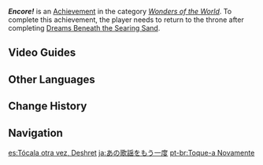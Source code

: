 {{About|the achievement|[[Barbara]]'s 4th Ascension Passive|Encore}}
{{Achievement Infobox
|id           = 81273
|order id     = 1259
|category     = Wonders of the World
|description  = Stand before [[King Deshret]] again in [[Khaj-Nisut]].
|requirements = Return to the throne after completing ''[[Dreams Beneath the Searing Sand]]''.
|primogems    = 5
|tracking     = 
|topic        = 
|hidden       = 1
|type         = Exploration
}}
'''''Encore!''''' is an [[Achievement]] in the category ''[[Wonders of the World]]''. To complete this achievement, the player needs to return to the throne after completing [[Dreams Beneath the Searing Sand]].
<!--
==Gameplay Notes==
*

==Trivia==
*

==Gallery==
{{Preview
|size=300px
|file=
|caption=
}}

==Video Guides==
{{EVT
|video1   = 
|caption1 = 
}}
-->
==Video Guides==
{{EVT
|video1   = https://youtu.be/cgqyKED9CwY
|caption1 = Hidden Achievement Sumeru: Encore!
}}
==Other Languages==
{{Other Languages
|en      = Encore!
|zhs     = 再听一遍那首歌谣
|zhs_rm  = Zài Tīng Yībiàn Nàshǒu Gēyáo
|zht     = 再聽一遍那首歌謠
|zht_rm  = Zài Tīng Yībiàn Nàshǒu Gēyáo
|zh_tl   = Let's Hear That Song Again
|ja      = あの歌謡をもう一度
|ja_rm   = Ano Kayou wo Mou Ichido
|ja_tl   = Let's Hear That Song Again
|ko      = 다시 한 번 듣고 싶은 노래
|ko_tl   = A Song I Want To Hear Again
|es      = Tócala otra vez, Deshret
|es_tl   = Play It Again, Deshret
|fr      = Bis repetita !
|fr_lang = la
|fr_tl   = The Things Repeated Twice!
|fr_note = "''Bis repetita''" is a Latin expression that is used to say "again."
|ru      = На бис!
|ru_tl   = Encore!
|th      = ฟังเพลงนั้นอีกครั้ง
|th_rm   = 
|th_tl   = 
|vi      = Nghe Lại Một Lần Bài Ca Dao Đó
|vi_tl   = 
|de      = Zugabe!
|de_tl   = Encore!
|id      = LAGI!
|id_tl   = AGAIN!
|pt      = Toque-a Novamente
|pt_tl   = 
|tr      = Bis!
|tr_tl   = Twice!
|tr_lang = la
|it      = Bis!
|it_tl   = Twice!
|it_lang = la
}}

==Change History==
{{Change History|3.1}}
<!--
==References==
{{Reflist}}
-->
==Navigation==
{{Achievement Navbox}}

[[es:Tócala otra vez, Deshret]]
[[ja:あの歌謡をもう一度]]
[[pt-br:Toque-a Novamente]]